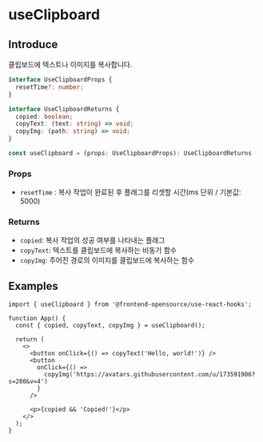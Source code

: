 # useClipboard

## Introduce

클립보드에 텍스트나 이미지를 복사합니다.

```ts
interface UseClipboardProps {
  resetTime?: number;
}

interface UseClipboardReturns {
  copied: boolean;
  copyText: (text: string) => void;
  copyImg: (path: string) => void;
}

const useClipboard = (props: UseClipboardProps): UseClipboardReturns
```

### Props

- `resetTime` : 복사 작업이 완료된 후 플래그를 리셋할 시간(ms 단위 / 기본값: 5000)

### Returns

- `copied`: 복사 작업의 성공 여부를 나타내는 플래그
- `copyText`: 텍스트를 클립보드에 복사하는 비동기 함수
- `copyImg`: 주어진 경로의 이미지를 클립보드에 복사하는 함수

## Examples

```tsx copy
import { useClipboard } from '@frontend-opensource/use-react-hooks';

function App() {
  const { copied, copyText, copyImg } = useClipboard();

  return (
    <>
      <button onClick={() => copyText('Hello, world!')} />
      <button
        onClick={() =>
          copyImg('https://avatars.githubusercontent.com/u/173591906?s=200&v=4')
        }
      />

      <p>{copied && 'Copied!'}</p>
    </>
  );
}
```
